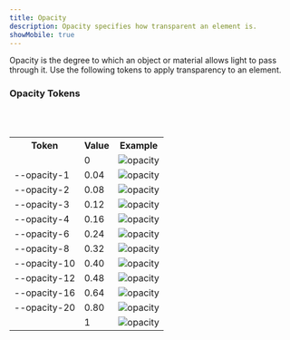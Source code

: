```yaml
---
title: Opacity
description: Opacity specifies how transparent an element is.
showMobile: true
---
```



Opacity is the degree to which an object or material allows light to pass through it. Use the following tokens to apply transparency to an element. 

### Opacity Tokens
<br />
<br />

<table style={{width: "100%"}}>
  <tbody>
    <tr>
      <th style={{width:"33%", textAlign: "left"}}>Token</th>
      <th style={{width:"33%", textAlign: "left"}}>Value</th>
      <th style={{width:"33%", textAlign: "left"}}>Example</th>
    </tr>
    <tr style={{verticalAlign: "top"}}>
      <td></td>
      <td>0</td>
      <td>
        <img src={opacity0} alt="opacity" />
      </td>
    </tr>
    <tr style={{verticalAlign: "top"}}>
      <td>--opacity-1</td>
      <td>0.04</td>
      <td>
        <img src={opacity4} alt="opacity" />
      </td>
    </tr>
    <tr style={{verticalAlign: "top"}}>
      <td>--opacity-2</td>
      <td>0.08</td>
      <td>
        <img src={opacity8} alt="opacity" />
      </td>
    </tr>
    <tr style={{verticalAlign: "top"}}>
      <td>--opacity-3</td>
      <td>0.12</td>
      <td>
        <img src={opacity12} alt="opacity" />
      </td>
    </tr>
    <tr style={{verticalAlign: "top"}}>
      <td>--opacity-4</td>
      <td>0.16</td>
      <td>
        <img src={opacity16} alt="opacity" />
      </td>
    </tr>
    <tr style={{verticalAlign: "top"}}>
      <td>--opacity-6</td>
      <td>0.24</td>
      <td>
        <img src={opacity24} alt="opacity" />
      </td>
    </tr>
    <tr style={{verticalAlign: "top"}}>
      <td>--opacity-8</td>
      <td>0.32</td>
      <td>
        <img src={opacity32} alt="opacity" />
      </td>
    </tr>
    <tr style={{verticalAlign: "top"}}>
      <td>--opacity-10</td>
      <td>0.40</td>
      <td>
        <img src={opacity40} alt="opacity" />
      </td>
    </tr>
    <tr style={{verticalAlign: "top"}}>
      <td>--opacity-12</td>
      <td>0.48</td>
      <td>
        <img src={opacity48} alt="opacity" />
      </td>
    </tr>
    <tr style={{verticalAlign: "top"}}>
      <td>--opacity-16</td>
      <td>0.64</td>
      <td>
        <img src={opacity64} alt="opacity" />
      </td>
    </tr>
    <tr style={{verticalAlign: "top"}}>
      <td>--opacity-20</td>
      <td>0.80</td>
      <td>
        <img src={opacity80} alt="opacity" />
      </td>
    </tr>
    <tr style={{verticalAlign: "top"}}>
      <td></td>
      <td>1</td>
      <td>
        <img src={opacity1} alt="opacity" />
      </td>
    </tr>
  </tbody>
</table>
<br/>
